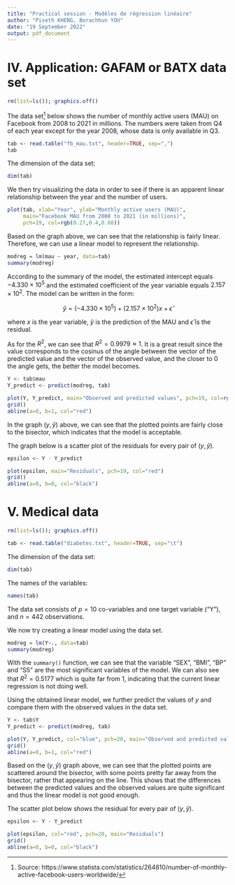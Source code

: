 ```yaml
---
title: "Practical session - Modèles de régression linéaire"
author: "Piseth KHENG, Borachhun YOU"
date: "19 September 2022"
output: pdf_document
---
```


# IV. Application: GAFAM or BATX data set

```r
rm(list=ls()); graphics.off()
```

The data set^[Source: https://www.statista.com/statistics/264810/number-of-monthly-active-facebook-users-worldwide/] below shows the number of monthly active users (MAU) on Facebook from 2008 to 2021 in millions. The numbers were taken from Q4 of each year except for the year 2008, whose data is only available in Q3.

```r
tab <- read.table("fb_mau.txt", header=TRUE, sep=",")
tab
```

The dimension of the data set:

```r
dim(tab)
```

We then try visualizing the data in order to see if there is an apparent linear relationship between the year and the number of users.

```r
plot(tab, xlab="Year", ylab="Monthly active users (MAU)",
     main="Facebook MAU from 2008 to 2021 (in millions)",
     pch=19, col=rgb(0.27,0.4,0.68))
```

Based on the graph above, we can see that the relationship is fairly linear. Therefore, we can use a linear model to represent the relationship.

```r
modreg = lm(mau ~ year, data=tab)
summary(modreg)
```

According to the summary of the model, the estimated intercept equals $-4.330 \times 10^5$ and the estimated coefficient of the year variable equals $2.157 \times 10^2$. The model can be written in the form:

$$\hat{y} = (-4.330 \times 10^5) + (2.157 \times 10^2) x + \hat{\epsilon}$$

where $x$ is the year variable, $\hat{y}$ is the prediction of the MAU and $\hat{\epsilon}$ is the residual.

As for the $R^2$, we can see that $R^2 = 0.9979 \approx 1$. It is a great result since the value corresponds to the cosinus of the angle between the vector of the predicted value and the vector of the observed value, and the closer to 0 the angle gets, the better the model becomes.

```r
Y <- tab$mau
Y_predict <- predict(modreg, tab)

plot(Y, Y_predict, main="Observed and predicted values", pch=19, col=rgb(0.27,0.4,0.68))
grid()
abline(a=0, b=1, col="red")
```

In the graph $(y, \hat{y})$ above, we can see that the plotted points are fairly close to the bisector, which indicates that the model is acceptable.

The graph below is a scatter plot of the residuals for every pair of $(y, \hat{y})$.

```r
epsilon <- Y - Y_predict

plot(epsilon, main="Residuals", pch=19, col="red")
grid()
abline(a=0, b=0, col="black")
```

# V. Medical data

```r
rm(list=ls()); graphics.off()
```

```r
tab <- read.table("diabetes.txt", header=TRUE, sep="\t")
```

The dimension of the data set:

```r
dim(tab)
```

The names of the variables:

```r
names(tab)
```

The data set consists of $p=10$ co-variables and one target variable ("Y"), and $n=442$ observations.

We now try creating a linear model using the data set.

```r
modreg = lm(Y~., data=tab)
summary(modreg)
```

With the `summary()` function, we can see that the variable "SEX", "BMI", "BP" and "S5" are the most significant variables of the model. We can also see that $R^2 = 0.5177$ which is quite far from 1, indicating that the current linear regression is not doing well.

Using the obtained linear model, we further predict the values of $y$ and compare them with the observed values in the data set.

```r
Y <- tab$Y
Y_predict <- predict(modreg, tab)

plot(Y, Y_predict, col="blue", pch=20, main="Observed and predicted values")
grid()
abline(a=0, b=1, col="red")
```

Based on the $(y, \hat{y})$ graph above, we can see that the plotted points are scattered around the bisector, with some points pretty far away from the bisector, rather that appearing on the line. This shows that the differences between the predicted values and the observed values are quite significant and thus the linear model is not good enough.

The scatter plot below shows the residual for every pair of $(y, \hat{y})$.

```r
epsilon <- Y - Y_predict

plot(epsilon, col="red", pch=20, main="Residuals")
grid()
abline(a=0, b=0, col="black")
```
